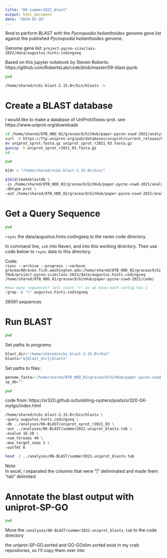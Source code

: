 ```yaml
---
title: "06-summer2021_blast"
output: html_document
date: "2024-02-26"
---
```

Rmd to perform BLAST with the _Pycnopodia helianthoides_ genome gene list against the published _Pycnopodia helianthoides_ genome. 

Genome gene list: `project-pycno-sizeclass-2022/data/augustus.hints.codingseq`

Based on this jupyter notebook by Steven Roberts: https://github.com/RobertsLab/code/blob/master/09-blast.ipynb 

```bash
pwd
```

```bash
/home/shared/ncbi-blast-2.15.0+/bin/blastx -h
```


# Create a BLAST database
I would like to make a database of UniProt/Swiss-prot. see https://www.uniprot.org/downloads 

```bash
cd /home/shared/8TB_HDD_02/graceac9/GitHub/paper-pycno-sswd-2021/analyses/06-BLAST
curl -O https://ftp.uniprot.org/pub/databases/uniprot/current_release/knowledgebase/complete/uniprot_sprot.fasta.gz
mv uniprot_sprot.fasta.gz uniprot_sprot_r2021_03.fasta.gz
gunzip -k uniprot_sprot_r2021_03.fasta.gz
cd -
```

```bash
pwd
```

```python
bldr = "/home/shared/ncbi-blast-2.15.0+/bin/"
```

```bash
${bldr}makeblastdb \
-in /home/shared/8TB_HDD_02/graceac9/GitHub/paper-pycno-sswd-2021/analyses/06-BLAST/uniprot_sprot_r2021_03.fasta \
-dbtype prot \
-out /home/shared/8TB_HDD_02/graceac9/GitHub/paper-pycno-sswd-2021/analyses/06-BLAST/uniprot_sprot_r2021_03
```

# Get a Query Sequence
```bash
pwd
```

`rsync` the data/augustus.hints.codingseq to the raven code directory. 

In command line, `ssh` into Raven, and into this working directory. Then use code below to `rsync` data to this directory.

Code:    
`rsync --archive --progress --verbose graceac9@raven.fish.washington.edu:/home/shared/8TB_HDD_02/graceac9/GitHub/project-pycno-sizeclass-2022/data/augustus.hints.codingseq /home/shared/8TB_HDD_02/graceac9/GitHub/paper-pycno-sswd-2021/code/`


```python
#how many sequences? lets count ">" as we know each contig has 1
!grep -c ">" augustus.hints.codingseq
```
26581 sequences 

# Run BLAST

```bash
pwd
```


Set paths to programs:
```python
blast_dir="/home/shared/ncbi-blast-2.15.0+/bin"
blastx="${blast_dir}/blastx"
```

Set paths to files:
```python
genome_fasta="/home/shared/8TB_HDD_02/graceac9/GitHub/paper-pycno-sswd-2021/code/augustus.hints.codingseq"
sp_db=""
```

```bash
pwd
```

code from: https://sr320.github.io/tumbling-oysters/posts/sr320-04-mytgo/index.html 

```bash
/home/shared/ncbi-blast-2.15.0+/bin/blastx \
-query augustus.hints.codingseq \
-db ../analyses/06-BLAST/uniprot_sprot_r2021_03 \
-out ../analyses/06-BLAST/summer2021-uniprot_blastx.tab \
-evalue 1E-20 \
-num_threads 40 \
-max_target_seqs 1 \
-outfmt 6
```

```bash
head -2 ../analyses/06-BLAST/summer2021-uniprot_blastx.tab
```

Note:    
In excel, I separated the columns that were "|" deliminated and made them "tab" delimited. 


# Annotate the blast output with uniprot-SP-GO
```bash
pwd
```

Move the `/analyses/06-BLAST/summer2021-uniprot_blastx.tab` to the code directory

the uniprot-SP-GO.sorted and GO-GOslim.sorted exist in my crab repositories, so I'll copy them over into 







